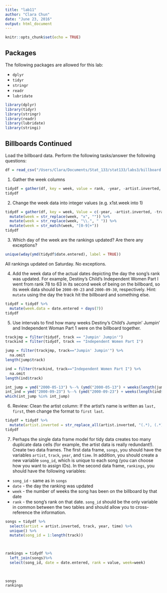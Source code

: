 ```yaml
---
title: "lab11"
author: "Clara Chun"
date: "June 23, 2016"
output: html_document
---
```


```r
knitr::opts_chunk$set(echo = TRUE)
```

## Packages
The following packages are allowed for this lab:

* `dplyr`
* `tidyr`
* `stringr`
* `readr`
* `lubridate`

```r
library(dplyr)
library(tidyr)
library(stringr)
library(readr)
library(lubridate)
library(stringi)
```

## Billboards Continued

Load the billboard data.  Perform the following tasks/answer the following questions:
```r
df = read_csv("/Users/Clara/Documents/Stat_133/stat133/labs3/billboard.csv")
```


1.  Gather the week columns
```r
tidydf = gather(df, key = week, value = rank, -year, -artist.inverted, -track, -time, -genre, -date.entered, -date.peaked)
tidydf
```

2.  Change the week data into integer values (e.g. x1st.week into 1)
```r
tidydf = gather(df, key = week, Value = c(-year, -artist.inverted, -track, -time, -genre, -date.entered, -date.peaked)) %>% 
  mutate(week = str_replace(week, "x", "")) %>%
  mutate(week = str_replace(week, "\\.", " ")) %>%
  mutate(week = str_match(week, "[0-9]+"))
tidydf
```

3.  Which day of the week are the rankings updated?  Are there any exceptions?
```r
unique(wday(ymd(tidydf$date.entered), label = TRUE))

```
All rankings updated on Saturday. No exceptions.

4.  Add the week data of the actual dates depicting the day the song's rank was updated.  For example, Destiny's Child's Independent Women Part I went from rank 78 to 63 in its second week of being on the billboard, so its week data should be `2000-09-23` and `2000-09-30`, respectively. Hint: `mutate` using the day the track hit the billboard and something else.
```r
tidydf = tidydf %>% 
  mutate(week.data = date.entered + days(7))
tidydf
```

5.  Use intervals to find how many weeks Destiny's Child's Jumpin' Jumpin' and Independent Woman Part 1 were on the billboard together.
```r
trackjmp = filter(tidydf, track == "Jumpin' Jumpin'")
trackind = filter(tidydf, track == "Independent Women Part I")

jump = filter(trackjmp, track=="Jumpin' Jumpin'") %>% 
  na.omit
length(jump$track)

ind = filter(trackind, track=="Independent Women Part I") %>% 
  na.omit
length(ind$track)

int_jump = ymd("2000-05-13") %--% (ymd("2000-05-13") + weeks(length(jump$track)))
int_ind = ymd("2000-09-23") %--% (ymd("2000-09-23") + weeks(length(ind$track)))
which(int_jump %in% int_jump)

```

6.  Review: Clean the artist column: If the artist's name is written as `last, first`, then change the format to `first last`.
```r
tidydf = tidydf %>% 
  mutate(artist.inverted = str_replace_all(artist.inverted, "(.*), (.*)", "\\2 \\1"))
tidydf
```

7.  Perhaps the single data frame model for tidy data creates too many duplicate data cells (for example, the artist data is really redundant!).  Create two data frames.  The first data frame, `songs`, you should have the variables `artist`, `track`, `year`, and `time`.  In addition, you should create a new variable `song_id`, which is unique to each song (you can choose how you want to assign IDs).  In the second data frame, `rankings`, you should have the following variables:
  * `song_id` - same as in `songs`
  * `date` - the day the ranking was updated
  * `week` - the number of weeks the song has been on the billboard by that date
  * `rank` - the song's rank on that date.
`song_id` should be the only variable in common between the two tables and should allow you to cross-reference the information.
```r
songs = tidydf %>% 
  select(artist = artist.inverted, track, year, time) %>% 
  unique() %>% 
  mutate(song_id = 1:length(track))


  
rankings = tidydf %>% 
  left_join(songs)%>%
  select(song_id, date = date.entered, rank = value, week=week)
  
  

songs
rankings

```

